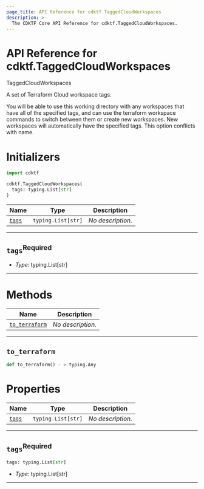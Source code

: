 ```yaml
---
page_title: API Reference for cdktf.TaggedCloudWorkspaces
description: >-
  The CDKTF Core API Reference for cdktf.TaggedCloudWorkspaces.
---
```


<!-- This file is generated through yarn generate-docs -->

# API Reference for cdktf.TaggedCloudWorkspaces

   TaggedCloudWorkspaces <a name="TaggedCloudWorkspaces" id="cdktf.TaggedCloudWorkspaces"></a>
  
  A set of Terraform Cloud workspace tags.
  
  You will be able to use this working directory with any workspaces that have all of the specified tags, and can use the terraform workspace commands to switch between them or create new workspaces. New workspaces will automatically have the specified tags. This option conflicts with name.
  
  # Initializers <a name="Initializers" id="cdktf.TaggedCloudWorkspaces.Initializer"></a>
  
  ```python
  import cdktf
  
  cdktf.TaggedCloudWorkspaces(
    tags: typing.List[str]
  )
  ```
  
  | **Name** | **Type** | **Description** |
  | --- | --- | --- |
  | <code><a href="#cdktf.TaggedCloudWorkspaces.Initializer.parameter.tags">tags</a></code> | <code>typing.List[str]</code> | *No description.* |
  
  ---
  
  ## `tags`<sup>Required</sup> <a name="tags" id="cdktf.TaggedCloudWorkspaces.Initializer.parameter.tags"></a>
  
  - *Type:* typing.List[str]
  
  ---
  
  # Methods <a name="Methods" id="Methods"></a>
  
  | **Name** | **Description** |
  | --- | --- |
  | <code><a href="#cdktf.TaggedCloudWorkspaces.toTerraform">to_terraform</a></code> | *No description.* |
  
  ---
  
  ## `to_terraform` <a name="to_terraform" id="cdktf.TaggedCloudWorkspaces.toTerraform"></a>
  
  ```python
 def to_terraform() - > typing.Any
  ```
  
  
  # Properties <a name="Properties" id="Properties"></a>
  
  | **Name** | **Type** | **Description** |
  | --- | --- | --- |
  | <code><a href="#cdktf.TaggedCloudWorkspaces.property.tags">tags</a></code> | <code>typing.List[str]</code> | *No description.* |
  
  ---
  
  ## `tags`<sup>Required</sup> <a name="tags" id="cdktf.TaggedCloudWorkspaces.property.tags"></a>
  
  ```python
  tags: typing.List[str]
  ```
  
  - *Type:* typing.List[str]
  
  ---
  
  
